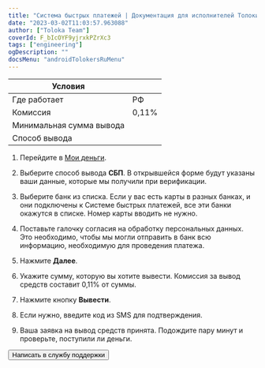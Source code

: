 ```yaml
---
title: "Система быстрых платежей | Документация для исполнителей Толоки"
date: "2023-03-02T11:03:57.963088"
author: ["Toloka Team"]
coverId: F_bIcOYF9yjrxkPZrXc3
tags: ["engineering"]
ogDescription: ""
docsMenu: "androidTolokersRuMenu"
---
```



<RuSbpContent1/>

Условия | |
----- | -----
Где работает | РФ
Комиссия | 0,11%
Минимальная сумма вывода | <RuSbpTable1/>
Способ вывода | <RuSbpTable2/>

<RuSbpContent2/>

1. Перейдите в [Мои деньги](https://toloka.yandex.ru/profile/money).

1. Выберите способ вывода **СБП**. В открывшейся форме будут указаны ваши данные, которые мы получили при верификации.

1. Выберите банк из списка. Если у вас есть карты в разных банках, и они подключены к Системе быстрых платежей, все эти банки окажутся в списке. Номер карты вводить не нужно.

1. Поставьте галочку согласия на обработку персональных данных. Это необходимо, чтобы мы могли отправить в банк всю информацию, необходимую для проведения платежа.

1. Нажмите **Далее**.

1. Укажите сумму, которую вы хотите вывести. Комиссия за вывод средств составит 0,11% от суммы.

1. Нажмите кнопку **Вывести**.

1. Если нужно, введите код из SMS для подтверждения.

1. Ваша заявка на вывод средств принята. Подождите пару минут и проверьте, поступили ли деньги.

<RuSbpContent3/>

<Button themeColor="light" view="default" size="l" type="link" url="../../troubleshooting/troubleshooting#money_withdrawal">Написать в службу поддержки</Button>
